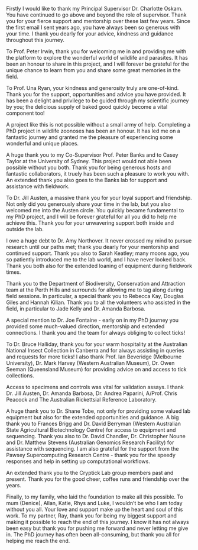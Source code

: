 Firstly I would like to thank my Principal Supervisor Dr. Charlotte Oskam. 
You have continued to go above and beyond the role of supervisor. Thank you for your fierce support and mentorship over these last few years. 
Since the first email I sent years ago, you have always been so generous with your time. I thank you dearly for your advice, kindness and guidance throughout this journey.

To Prof. Peter Irwin, thank you for welcoming me in and providing me with the platform to explore the wonderful world of wildlife and parasites. 
It has been an honour to share in this project, and I will forever be grateful for the unique chance to learn from you and share some great memories in the field.

To Prof. Una Ryan, your kindness and generosity truly are one-of-kind. 
Thank you for the support, opportunities and advice you have provided.
It has been a delight and privilege to be guided through my scientific journey by you; the delicious supply of baked good quickly become a vital component too!

A project like this is not possible without a small army of help. Completing a PhD project in wildlife zoonoses has been an honour. 
It has led me on a fantastic journey and granted me the pleasure of experiencing some wonderful and unique places.

A huge thank you to my Co-Supervisor Prof. Peter Banks and to Casey Taylor at the University of Sydney. This project would not able been possible without you both. 
Thank you for being generous hosts and fantastic collaborators, it truely has been such a pleasure to work you with. 
An extended thank you also goes to the Banks lab for support and assistance with fieldwork.

To Dr. Jill Austen, a massive thank you for your loyal support and friendship. 
Not only did you generously share your time in the lab, but you also welcomed me into the Austen circle. 
You quickly became fundamental to my PhD project, and I will be forever grateful for all you did to help me achieve this.
Thank you for your unwavering support both inside and outside the lab.

I owe a huge debt to Dr. Amy Northover. It never crossed my mind to pursue research until our paths met; thank you dearly for your mentorship and continued support. Thank you also to Sarah Keatley; many moons ago, you so patiently introduced me to the lab world, and I have never looked back. Thank you both also for the extended loaning of equipment during fieldwork times.

Thank you to the Department of Biodiversity, Conservation and Attraction team at the Perth Hills and surrounds for allowing me to tag along during field sessions. In particular, a special thank you to Rebecca Kay, Douglas Giles and Hannah Kilian. 
Thank you to all the volunteers who assisted in the field, in particular to Jade Kelly and Dr. Amanda Barbosa.

A special mention to Dr. Joe Fontaine - early on in my PhD journey you provided some much-valued direction, mentorship and extended connections. I thank you and the team for always obliging to collect ticks!

To Dr. Bruce Halliday, thank you for your warm hospitality at the Australian National Insect Collection in Canberra and for always assisting in queries and requests for more ticks! I also thank Prof. Ian Beveridge (Melbourne University), Dr. Mark Harvey (Western Australian Museum),  Dr. Owen Seeman (Queensland Museum) for providing advice on and access to tick collections.

Access to specimens and controls was vital for validation assays. I thank Dr. Jill Austen, Dr. Amanda Barbosa, Dr. Andrea Paparini, A/Prof. Chris Peacock and The Australian Rickettsial Reference Laboratory. 

A huge thank you to Dr. Shane Tobe, not only for providing some valued lab equipment but also for the extended opportunities and guidance. A big thank you to Frances Brigg and Dr. David Berryman (Western Australian State Agricultural Biotechnology Centre) for access to equipment and sequencing. Thank you also to Dr. David Chandler, Dr. Christopher Noune and Dr. Matthew Stevens (Australian Genomics Research Facility) for assistance with sequencing. I am also grateful for the support from the Pawsey Supercomputing Research Centre - thank you for the speedy responses and help in setting up computational workflows.

An extended thank you to the Cryptick Lab group members past and present. Thank you for the good cheer, coffee runs and friendship over the years.

Finally, to my family, who laid the foundation to make all this possible.
To mum (Denice), Allan, Katie, Rhys and Luke, I wouldn't be who I am today without you all. Your love and support make up the heart and soul of this work.
To my partner, Ray, thank you for being my biggest support and making it possible to reach the end of this journey. I know it has not always been easy but thank you for pushing me forward and never letting me give in.
The PhD journey has often been all-consuming, but thank you all for helping me reach the end.